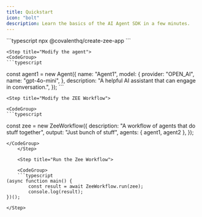 ```yaml
---
title: Quickstart
icon: "bolt"
description: Learn the basics of the AI Agent SDK in a few minutes.
---
```


<Steps>
    <Step title="Start with a template">
        ```typescript
npx @covalenthq/create-zee-app
```
    </Step>

    <Step title="Modify the agent">
    <CodeGroup>
    ```typescript
const agent1 = new Agent({
        name: "Agent1",
        model: {
            provider: "OPEN_AI",
            name: "gpt-4o-mini",
        },
        description: "A helpful AI assistant that can engage in conversation.",
});
    ```
    </CodeGroup>
    </Step>

    <Step title="Modify the ZEE Workflow">

    <CodeGroup>
    ```typescript
const zee = new ZeeWorkflow({
        description: "A workflow of agents that do stuff together",
        output: "Just bunch of stuff",
        agents: { agent1, agent2 },
});
```
</CodeGroup>
    </Step>

    <Step title="Run the Zee Workflow">
        
    <CodeGroup>
    ```typescript        
(async function main() {
        const result = await ZeeWorkflow.run(zee);
        console.log(result);
})();
```
</CodeGroup>


    </Step>
</Steps>
